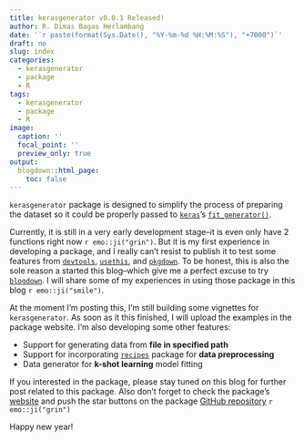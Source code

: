 ```yaml
---
title: kerasgenerator v0.0.1 Released!
author: R. Dimas Bagas Herlambang
date: '`r paste(format(Sys.Date(), "%Y-%m-%d %H:%M:%S"), "+7000")`'
draft: no
slug: index
categories:
  - kerasgenerator
  - package
  - R
tags:
  - kerasgenerator
  - package
  - R
image:
  caption: ''
  focal_point: ''
  preview_only: true
output:
  blogdown::html_page:
    toc: false
---
```


`kerasgenerator` package is designed to simplify the process of preparing the dataset so it could be properly passed to [`keras`](https://keras.rstudio.com)'s [`fit_generator()`](https://keras.rstudio.com/reference/fit_generator.html).

Currently, it is still in a very early development stage--it is even only have 2 functions right now `r emo::ji("grin")`. But it is my first experience in developing a package, and I really can't resist to publish it to test some features from [`devtools`](https://devtools.r-lib.org/), [`usethis`](https://usethis.r-lib.org/), and [`pkgdown`](https://pkgdown.r-lib.org/). To be honest, this is also the sole reason a started this blog--which give me a perfect excuse to try [`blogdown`](https://github.com/rstudio/blogdown). I will share some of my experiences in using those package in this blog `r emo::ji("smile")`.

At the moment I'm posting this, I'm still building some vignettes for `kerasgenerator`. As soon as it this finished, I will upload the examples in the package website. I'm also developing some other features:

- Support for generating data from **file in specified path**
- Support for incorporating [`recipes`](https://tidymodels.github.io/recipes/) package for **data preprocessing**
- Data generator for **k-shot learning** model fitting

If you interested in the package, please stay tuned on this blog for further post related to this package. Also don't forget to check the package's [website](https://kerasgenerator.netlify.com/) and push the star buttons on the package [GitHub repository](https://github.com/bagasbgy/kerasgenerator/) `r emo::ji("grin")`

Happy new year!
